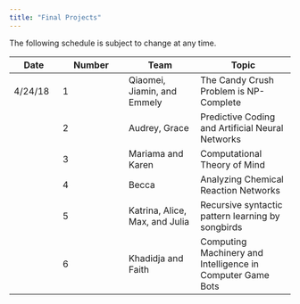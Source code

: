 ```yaml
---
title: "Final Projects"
---
```

The following schedule is subject to change at any time.

| **Date** | **Number**  | **Team** |  **Topic** | **Article/Link**
| ---------|------------|-------------|-----------------|
| 4/24/18  | 1 | Qiaomei, Jiamin, and Emmely | The Candy Crush Problem is NP-Complete ||
|| 2 | Audrey, Grace | Predictive Coding and Artificial Neural Networks ||
|| 3 | Mariama and Karen | Computational Theory of Mind ||
|| 4 | Becca | Analyzing Chemical Reaction Networks ||
|| 5 | Katrina, Alice, Max, and Julia | Recursive syntactic pattern learning by songbirds ||
|| 6 | Khadidja and Faith | Computing Machinery and Intelligence in Computer Game Bots ||